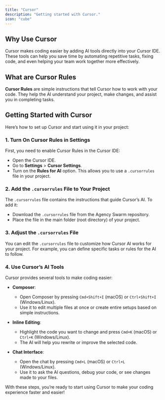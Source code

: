 ```yaml
---
title: "Cursor"
description: "Getting started with Cursor."
icon: "cube"
---
```


## Why Use Cursor

Cursor makes coding easier by adding AI tools directly into your Cursor IDE. These tools can help you save time by automating repetitive tasks, fixing code, and even helping your team work together more effectively.

## What are Cursor Rules

**Cursor Rules** are simple instructions that tell Cursor how to work with your code. They help the AI understand your project, make changes, and assist you in completing tasks.

## Getting Started with Cursor

Here’s how to set up Cursor and start using it in your project:

### 1. Turn On Cursor Rules in Settings

First, you need to enable Cursor Rules in the Cursor IDE:

- Open the Cursor IDE.
- Go to **Settings** > **Cursor Settings**.
- Turn on the **Rules for AI** option. This allows you to use a `.cursorrules` file in your project.

### 2. Add the `.cursorrules` File to Your Project

The `.cursorrules` file contains the instructions that guide Cursor’s AI. To add it:

- Download the `.cursorrules` file from the Agency Swarm repository.
- Place the file in the main folder (root directory) of your project.

### 3. Adjust the `.cursorrules` File

You can edit the `.cursorrules` file to customize how Cursor AI works for your project. For example, you can define specific tasks or rules for the AI to follow.

### 4. Use Cursor’s AI Tools

Cursor provides several tools to make coding easier:

- **Composer**:
  - Open Composer by pressing `Cmd+Shift+I` (macOS) or `Ctrl+Shift+I` (Windows/Linux).
  - Use it to edit multiple files at once or create entire setups based on simple instructions.

- **Inline Editing**:
  - Highlight the code you want to change and press `Cmd+K` (macOS) or `Ctrl+K` (Windows/Linux).
  - The AI will help you rewrite or improve the selected code.

- **Chat Interface**:
  - Open the chat by pressing `Cmd+L` (macOS) or `Ctrl+L` (Windows/Linux).
  - Use it to ask the AI questions, debug your code, or see changes made to your files.

With these steps, you’re ready to start using Cursor to make your coding experience faster and easier!
